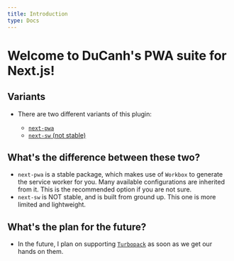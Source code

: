 ```yaml
---
title: Introduction
type: Docs
---
```


# Welcome to DuCanh's PWA suite for Next.js!

## Variants

- There are two different variants of this plugin:

  - [`next-pwa`](/next-pwa/getting-started)
  - [`next-sw` (not stable)](/next-sw)

## What's the difference between these two?

- `next-pwa` is a stable package, which makes use of `Workbox` to generate the service worker for you. Many available
  configurations are inherited from it. This is the recommended option if you are not sure.
- `next-sw` is NOT stable, and is built from ground up. This one is more limited and lightweight.

## What's the plan for the future?

- In the future, I plan on supporting [`Turbopack`](https://turbo.build/pack) as soon as we get our hands on them.
